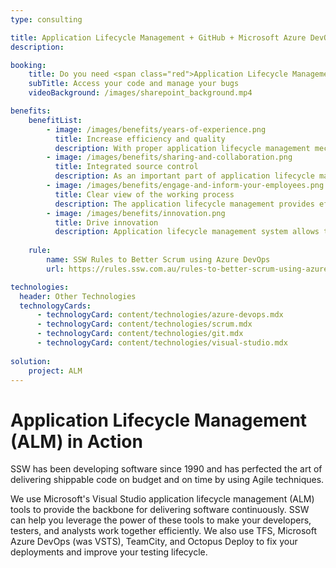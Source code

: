 ```yaml
---
type: consulting

title: Application Lifecycle Management + GitHub + Microsoft Azure DevOps (VSTS)
description:

booking:
    title: Do you need <span class="red">Application Lifecycle Management, GitHub, and Azure DevOps</span> consulting?
    subTitle: Access your code and manage your bugs
    videoBackground: /images/sharepoint_background.mp4

benefits:
    benefitList:
        - image: /images/benefits/years-of-experience.png
          title: Increase efficiency and quality
          description: With proper application lifecycle management mechanisms, all the requirements and specifications of the project will be clearly defined. As a result, the developer team can ensure that their product is effectively designed according to the requirements without wasting extra resources.
        - image: /images/benefits/sharing-and-collaboration.png
          title: Integrated source control
          description: As an important part of application lifecycle management, source control will help the development team keep track of every modification to the code. It allows the developers to compare previous versions of the code with the current one so that they can fix errors if a mistake is made.
        - image: /images/benefits/engage-and-inform-your-employees.png
          title: Clear view of the working process
          description: The application lifecycle management provides effective tracking of work items with check-in lists so that the development team can have a clear view of their working processes. It will also help the managers to adjust the workloads for different employees so that all team members are working as productively as they can.
        - image: /images/benefits/innovation.png
          title: Drive innovation
          description: Application lifecycle management system allows the company to increase its innovation, without having to compromise on its flexibility or agility. It also provides good protection for the company's intellectual property without compromising its further innovation.
        
    rule:
        name: SSW Rules to Better Scrum using Azure DevOps
        url: https://rules.ssw.com.au/rules-to-better-scrum-using-azure-devops

technologies:
  header: Other Technologies
  technologyCards:
      - technologyCard: content/technologies/azure-devops.mdx
      - technologyCard: content/technologies/scrum.mdx
      - technologyCard: content/technologies/git.mdx
      - technologyCard: content/technologies/visual-studio.mdx
    
solution:
    project: ALM
---
```


# **Application Lifecycle Management (ALM)** in Action

<VideoEmbed url="https://www.youtube.com/watch?v=pTpJNU-czHY" />

SSW has been developing software since 1990 and has perfected the art of delivering shippable code on budget and on time by using Agile techniques.

We use Microsoft's Visual Studio application lifecycle management (ALM) tools to provide the backbone for delivering software continuously. SSW can help you leverage the power of these tools to make your developers, testers, and analysts work together efficiently. We also use TFS, Microsoft Azure DevOps (was VSTS), TeamCity, and Octopus Deploy to fix your deployments and improve your testing lifecycle.


                
